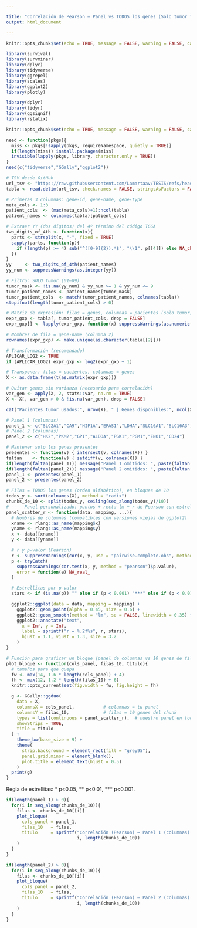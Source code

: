 ```yaml
---

title: "Correlación de Pearson — Panel vs TODOS los genes (Solo tumor TCGA 01–09)"
output: html_document

---
```


```r
knitr::opts_chunk$set(echo = TRUE, message = FALSE, warning = FALSE, cache = TRUE)

library(survival)
library(survminer)
library(dplyr)
library(tidyverse)
library(ggrepel)
library(scales)
library(ggplot2)
library(plotly)

library(dplyr)
library(tidyr)
library(ggsignif)
library(rstatix)
```


```r
knitr::opts_chunk$set(echo = TRUE, message = FALSE, warning = FALSE, cache = TRUE)

need <- function(pkgs){
  miss <- pkgs[!sapply(pkgs, requireNamespace, quietly = TRUE)]
  if(length(miss)) install.packages(miss)
  invisible(lapply(pkgs, library, character.only = TRUE))
}
need(c("tidyverse","GGally","ggplot2"))

# TSV desde GitHub
url_tsv <- "https://raw.githubusercontent.com/Lamartaav/TESIS/refs/heads/main/genes_subset_sin_dup.tsv"
tabla <- read.delim(url_tsv, check.names = FALSE, stringsAsFactors = FALSE)

# Primeras 3 columnas: gene-id, gene-name, gene-type
meta_cols <- 1:3
patient_cols  <- (max(meta_cols)+1):ncol(tabla)
patient_names <- colnames(tabla)[patient_cols]

# Extraer YY (dos dígitos) del 4º término del código TCGA
two_digits_of_4th <- function(x){
  parts <- strsplit(x, "-", fixed = TRUE)
  sapply(parts, function(p){
    if (length(p) >= 4) sub("^([0-9]{2}).*$", "\\1", p[[4]]) else NA_character_
  })
}
yy     <- two_digits_of_4th(patient_names)
yy_num <- suppressWarnings(as.integer(yy))

# Filtro: SOLO tumor (01–09)
tumor_mask <- !is.na(yy_num) & yy_num >= 1 & yy_num <= 9
tumor_patient_names <- patient_names[tumor_mask]
tumor_patient_cols  <- match(tumor_patient_names, colnames(tabla))
stopifnot(length(tumor_patient_cols) > 0)

# Matriz de expresión: filas = genes, columnas = pacientes (solo tumor)
expr_gxp <- tabla[, tumor_patient_cols, drop = FALSE]
expr_gxp[] <- lapply(expr_gxp, function(x) suppressWarnings(as.numeric(x)))

# Nombres de fila = gene-name (columna 2)
rownames(expr_gxp) <- make.unique(as.character(tabla[[2]]))

# Transformación (recomendado)
APLICAR_LOG2 <- TRUE
if (APLICAR_LOG2) expr_gxp <- log2(expr_gxp + 1)

# Transponer: filas = pacientes, columnas = genes
X <- as.data.frame(t(as.matrix(expr_gxp)))

# Quitar genes sin varianza (necesario para correlación)
var_gen <- apply(X, 2, stats::var, na.rm = TRUE)
X <- X[, var_gen > 0 & !is.na(var_gen), drop = FALSE]

cat("Pacientes tumor usados:", nrow(X), " | Genes disponibles:", ncol(X), "\n")

```





```r
# Panel 1 (columnas)
panel_1 <- c("SLC2A1","CA9","HIF1A","EPAS1","LDHA","SLC16A1","SLC16A3")
# Panel 2 (columnas)
panel_2 <- c("HK2","PKM2","GPI","ALDOA","PGK1","PGM1","ENO1","CD24")

# Mantener solo los genes presentes
presentes <- function(v) { intersect(v, colnames(X)) }
faltan    <- function(v) { setdiff(v, colnames(X)) }
if(length(faltan(panel_1))) message("Panel 1 omitidos: ", paste(faltan(panel_1), collapse=", "))
if(length(faltan(panel_2))) message("Panel 2 omitidos: ", paste(faltan(panel_2), collapse=", "))
panel_1 <- presentes(panel_1)
panel_2 <- presentes(panel_2)

# Filas = TODOS los genes (orden alfabético), en bloques de 10
todos_y <- sort(colnames(X), method = "radix")
chunks_de_10 <- split(todos_y, ceiling(seq_along(todos_y)/10))
# ---- Panel personalizado: puntos + recta lm + r de Pearson con estrellitas ----
panel_scatter_r <- function(data, mapping, ...){
  # Nombres de columnas (compatibles con versiones viejas de ggplot2)
  xname <- rlang::as_name(mapping$x)
  yname <- rlang::as_name(mapping$y)
  x <- data[[xname]]
  y <- data[[yname]]

  # r y p-valor (Pearson)
  r <- suppressWarnings(cor(x, y, use = "pairwise.complete.obs", method = "pearson"))
  p <- tryCatch(
    suppressWarnings(cor.test(x, y, method = "pearson")$p.value),
    error = function(e) NA_real_
  )

  # Estrellitas por p-valor
  stars <- if (is.na(p)) "" else if (p < 0.001) "***" else if (p < 0.01) "**" else if (p < 0.05) "*" else ""

  ggplot2::ggplot(data = data, mapping = mapping) +
    ggplot2::geom_point(alpha = 0.45, size = 0.6) +
    ggplot2::geom_smooth(method = "lm", se = FALSE, linewidth = 0.35) +
    ggplot2::annotate("text",
      x = Inf, y = Inf,
      label = sprintf("r = %.2f%s", r, stars),
      hjust = 1.1, vjust = 1.3, size = 3.2
    )
}

# Función para graficar un bloque (panel de columnas vs 10 genes de filas)
plot_bloque <- function(cols_panel, filas_10, titulo){
  # tamaños para que quepa
  fw <- max(14, 1.6 * length(cols_panel) + 4)
  fh <- max(12, 1.2 * length(filas_10) + 6)
  knitr::opts_current$set(fig.width = fw, fig.height = fh)

  g <- GGally::ggduo(
    data = X,
    columnsX = cols_panel,           # columnas = tu panel
    columnsY = filas_10,             # filas = 10 genes del chunk
    types = list(continuous = panel_scatter_r),  # nuestro panel en todas las celdas
    showStrips = TRUE,
    title = titulo
  ) +
    theme_bw(base_size = 9) +
    theme(
      strip.background = element_rect(fill = "grey95"),
      panel.grid.minor = element_blank(),
      plot.title = element_text(hjust = 0.5)
    )
  print(g)
}

```

Regla de estrellitas: * p<0.05, ** p<0.01, *** p<0.001.

```r
if(length(panel_1) > 0){
  for(i in seq_along(chunks_de_10)){
    filas <- chunks_de_10[[i]]
    plot_bloque(
      cols_panel = panel_1,
      filas_10   = filas,
      titulo     = sprintf("Correlación (Pearson) — Panel 1 (columnas) vs Bloque %d/%d de genes (filas) | Tumor TCGA 01–09",
                           i, length(chunks_de_10))
    )
  }
}

```



```r
if(length(panel_2) > 0){
  for(i in seq_along(chunks_de_10)){
    filas <- chunks_de_10[[i]]
    plot_bloque(
      cols_panel = panel_2,
      filas_10   = filas,
      titulo     = sprintf("Correlación (Pearson) — Panel 2 (columnas) vs Bloque %d/%d de genes (filas) | Tumor TCGA 01–09",
                           i, length(chunks_de_10))
    )
  }
}

```

